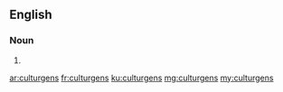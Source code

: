 ==English==

===Noun===
{{head|en|plural}}

# {{plural of|culturgen|lang=en|nocat=1}}

[[ar:culturgens]]
[[fr:culturgens]]
[[ku:culturgens]]
[[mg:culturgens]]
[[my:culturgens]]